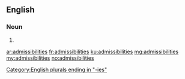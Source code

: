 ==English==

===Noun===
{{head|en}}

# {{plural of|admissibility}}

[[Category:English plurals ending in "-ies"]]

[[ar:admissibilities]]
[[fr:admissibilities]]
[[ku:admissibilities]]
[[mg:admissibilities]]
[[my:admissibilities]]
[[no:admissibilities]]